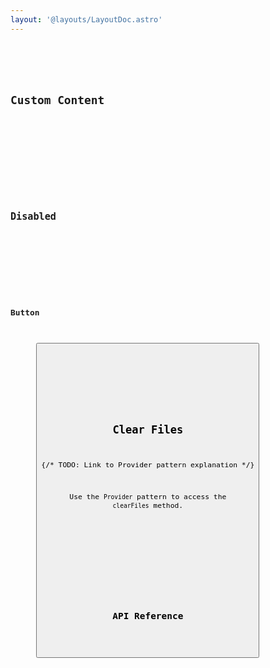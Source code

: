 ```yaml
---
layout: '@layouts/LayoutDoc.astro'
---
```








<Preview client:load>
	<Fragment slot="preview">
		<Default client:visible />
	</Fragment>
	<Fragment slot="code">
		<Code code={DefaultRaw} lang="tsx" />
	</Fragment>
</Preview>

## Custom Content

<Preview client:load>
	<Fragment slot="preview">
		<CustomContent client:visible />
	</Fragment>
	<Fragment slot="code">
		<Code code={CustomContentRaw} lang="tsx" />
	</Fragment>
</Preview>

## Disabled

<Preview client:load>
	<Fragment slot="preview">
		<Disabled client:visible />
	</Fragment>
	<Fragment slot="code">
		<Code code={DisabledRaw} lang="tsx" />
	</Fragment>
</Preview>

## Button

<Preview client:load>
	<Fragment slot="preview">
		<Button client:visible />
	</Fragment>
	<Fragment slot="code">
		<Code code={ButtonRaw} lang="tsx" />
	</Fragment>
</Preview>

## Clear Files

{/* TODO: Link to Provider pattern explanation */}

Use the `Provider` pattern to access the `clearFiles` method.

<Preview client:load>
	<Fragment slot="preview">
		<ClearFiles client:visible />
	</Fragment>
	<Fragment slot="code">
		<Code code={ClearFilesRaw} lang="tsx" />
	</Fragment>
</Preview>

## API Reference

<ApiTable />
